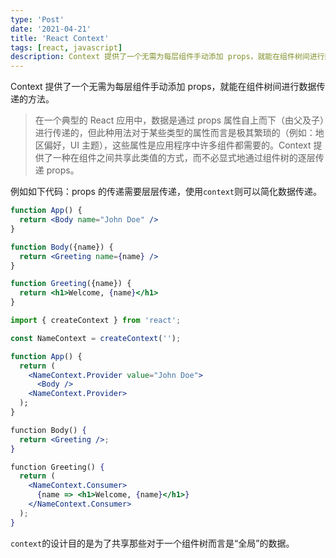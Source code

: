 ```yaml
---
type: 'Post'
date: '2021-04-21'
title: 'React Context'
tags: [react, javascript]
description: Context 提供了一个无需为每层组件手动添加 props，就能在组件树间进行数据传递的方法。
---
```


Context 提供了一个无需为每层组件手动添加 props，就能在组件树间进行数据传递的方法。

> 在一个典型的 React 应用中，数据是通过 props 属性自上而下（由父及子）进行传递的，但此种用法对于某些类型的属性而言是极其繁琐的（例如：地区偏好，UI 主题），这些属性是应用程序中许多组件都需要的。Context 提供了一种在组件之间共享此类值的方式，而不必显式地通过组件树的逐层传递 props。

例如如下代码：props 的传递需要层层传递，使用`context`则可以简化数据传递。

```jsx
function App() {
  return <Body name="John Doe" />
}

function Body({name}) {
  return <Greeting name={name} />
}

function Greeting({name}) {
  return <h1>Welcome, {name}</h1>
}
```

```jsx
import { createContext } from 'react';

const NameContext = createContext('');

function App() {
  return (
    <NameContext.Provider value="John Doe">
      <Body />
    <NameContext.Provider>
  );
}

function Body() {
  return <Greeting />;
}

function Greeting() {
  return (
    <NameContext.Consumer>
      {name => <h1>Welcome, {name}</h1>}
    </NameContext.Consumer>
  );
}
```

`context`的设计目的是为了共享那些对于一个组件树而言是“全局”的数据。
